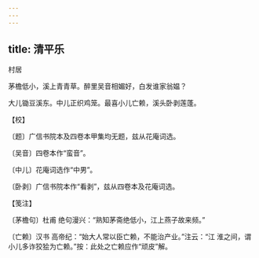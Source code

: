 ```yaml
---
---
---
```

title: 清平乐
---



村居





茅檐低小，溪上青青草。醉里吴音相媚好，白发谁家翁媪？

大儿锄豆溪东。中儿正织鸡笼。最喜小儿亡赖，溪头卧剥莲蓬。





【校】


〔题〕广信书院本及四卷本甲集均无题，兹从花庵词选。

〔吴音〕四卷本作“蛮音”。

〔中儿〕花庵词选作“中男”。

〔卧剥〕广信书院本作“看剥”，兹从四卷本及花庵词选。





【笺注】


〔茅檐句〕杜甫 绝句漫兴：“熟知茅斋绝低小，江上燕子故来频。”

〔亡赖〕汉书 高帝纪：“始大人常以臣亡赖，不能治产业。”注云：“江 淮之间，谓小儿多诈狡狯为亡赖。”按：此处之亡赖应作“顽皮”解。